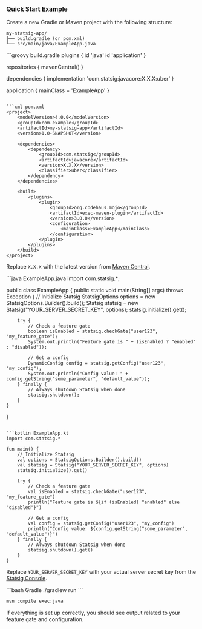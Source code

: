 ### Quick Start Example

<Steps>
<Step title="Create a new Java project">
Create a new Gradle or Maven project with the following structure:

```
my-statsig-app/
├── build.gradle (or pom.xml)
└── src/main/java/ExampleApp.java
```
</Step>

<Step title="Add Statsig dependency">
<CodeGroup>
```groovy build.gradle
plugins {
    id 'java'
    id 'application'
}

repositories {
    mavenCentral()
}

dependencies {
    implementation 'com.statsig:javacore:X.X.X:uber'
}

application {
    mainClass = 'ExampleApp'
}
```

```xml pom.xml
<project>
    <modelVersion>4.0.0</modelVersion>
    <groupId>com.example</groupId>
    <artifactId>my-statsig-app</artifactId>
    <version>1.0-SNAPSHOT</version>
    
    <dependencies>
        <dependency>
            <groupId>com.statsig</groupId>
            <artifactId>javacore</artifactId>
            <version>X.X.X</version>
            <classifier>uber</classifier>
        </dependency>
    </dependencies>
    
    <build>
        <plugins>
            <plugin>
                <groupId>org.codehaus.mojo</groupId>
                <artifactId>exec-maven-plugin</artifactId>
                <version>3.0.0</version>
                <configuration>
                    <mainClass>ExampleApp</mainClass>
                </configuration>
            </plugin>
        </plugins>
    </build>
</project>
```
</CodeGroup>

Replace `X.X.X` with the latest version from [Maven Central](https://central.sonatype.com/artifact/com.statsig/javacore).
</Step>

<Step title="Write your application code">
<CodeGroup>
```java ExampleApp.java
import com.statsig.*;

public class ExampleApp {
    public static void main(String[] args) throws Exception {
        // Initialize Statsig
        StatsigOptions options = new StatsigOptions.Builder().build();
        Statsig statsig = new Statsig("YOUR_SERVER_SECRET_KEY", options);
        statsig.initialize().get();
        
        try {
            // Check a feature gate
            boolean isEnabled = statsig.checkGate("user123", "my_feature_gate");
            System.out.println("Feature gate is " + (isEnabled ? "enabled" : "disabled"));
            
            // Get a config
            DynamicConfig config = statsig.getConfig("user123", "my_config");
            System.out.println("Config value: " + config.getString("some_parameter", "default_value"));
        } finally {
            // Always shutdown Statsig when done
            statsig.shutdown();
        }
    }
}
```

```kotlin ExampleApp.kt
import com.statsig.*

fun main() {
    // Initialize Statsig
    val options = StatsigOptions.Builder().build()
    val statsig = Statsig("YOUR_SERVER_SECRET_KEY", options)
    statsig.initialize().get()
    
    try {
        // Check a feature gate
        val isEnabled = statsig.checkGate("user123", "my_feature_gate")
        println("Feature gate is ${if (isEnabled) "enabled" else "disabled"}")
        
        // Get a config
        val config = statsig.getConfig("user123", "my_config")
        println("Config value: ${config.getString("some_parameter", "default_value")}")
    } finally {
        // Always shutdown Statsig when done
        statsig.shutdown().get()
    }
}
```
</CodeGroup>

Replace `YOUR_SERVER_SECRET_KEY` with your actual server secret key from the [Statsig Console](https://console.statsig.com/).
</Step>

<Step title="Run the application">
<CodeGroup>
```bash Gradle
./gradlew run
```

```bash Maven
mvn compile exec:java
```
</CodeGroup>

If everything is set up correctly, you should see output related to your feature gate and configuration.
</Step>
</Steps>

